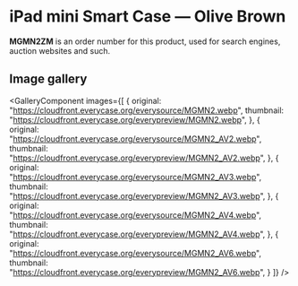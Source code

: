 
# iPad mini Smart Case — Olive Brown

<Callout type='info' emoji='👉🏻'>**MGMN2ZM** is an order number for this product, used for search engines, auction websites and such.</Callout>

## Image gallery

<GalleryComponent
    images={[
      {
        original: "https://cloudfront.everycase.org/everysource/MGMN2.webp",
        thumbnail: "https://cloudfront.everycase.org/everypreview/MGMN2.webp",
      },
      {
        original: "https://cloudfront.everycase.org/everysource/MGMN2_AV2.webp",
        thumbnail: "https://cloudfront.everycase.org/everypreview/MGMN2_AV2.webp",
      },
      {
        original: "https://cloudfront.everycase.org/everysource/MGMN2_AV3.webp",
        thumbnail: "https://cloudfront.everycase.org/everypreview/MGMN2_AV3.webp",
      },
      {
        original: "https://cloudfront.everycase.org/everysource/MGMN2_AV4.webp",
        thumbnail: "https://cloudfront.everycase.org/everypreview/MGMN2_AV4.webp",
      },
      {
        original: "https://cloudfront.everycase.org/everysource/MGMN2_AV6.webp",
        thumbnail: "https://cloudfront.everycase.org/everypreview/MGMN2_AV6.webp",
      }
    ]}
  />
